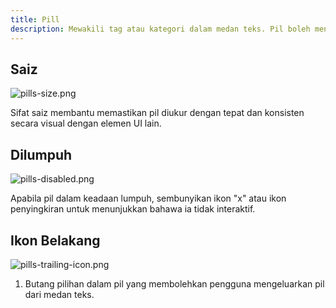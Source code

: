 ```yaml
---
title: Pill
description: Mewakili tag atau kategori dalam medan teks. Pil boleh mengandungi teks dan mungkin termasuk butang "x" untuk memudahkan penyingkiran.
---
```


## Saiz

![pills-size.png](/design/pills-size.png)

Sifat saiz membantu memastikan pil diukur dengan tepat dan konsisten secara visual dengan elemen UI lain.

## Dilumpuh

![pills-disabled.png](/design/pills-disabled.png)

Apabila pil dalam keadaan lumpuh, sembunyikan ikon "x" atau ikon penyingkiran untuk menunjukkan bahawa ia tidak interaktif.

## Ikon Belakang

![pills-trailing-icon.png](/design/pills-trailing-icon.png)

1. Butang pilihan dalam pil yang membolehkan pengguna mengeluarkan pil dari medan teks.
